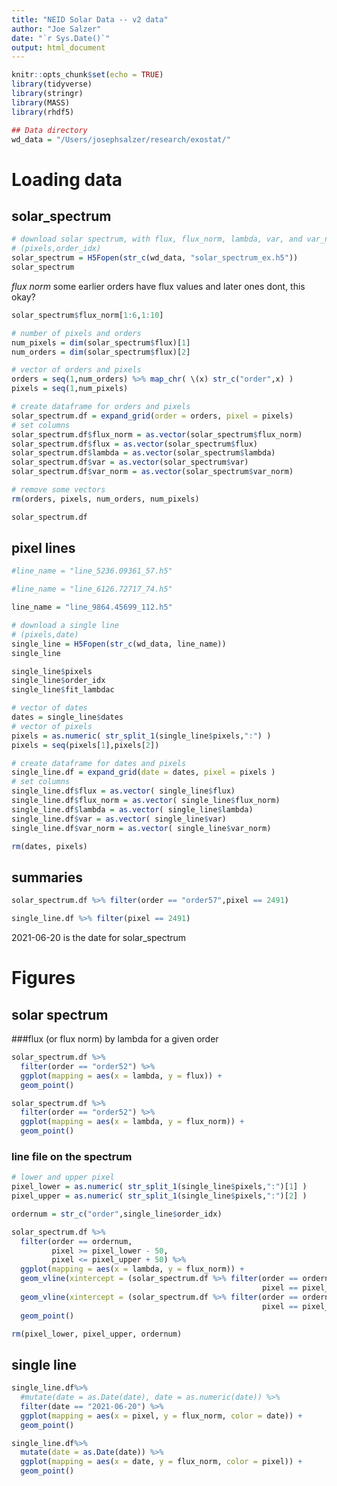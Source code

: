 ```yaml
---
title: "NEID Solar Data -- v2 data"
author: "Joe Salzer"
date: "`r Sys.Date()`"
output: html_document
---
```


```r
knitr::opts_chunk$set(echo = TRUE)
library(tidyverse)
library(stringr)
library(MASS)
library(rhdf5)
```

```r
## Data directory
wd_data = "/Users/josephsalzer/research/exostat/"
```

# Loading data

## solar_spectrum

```r
# download solar spectrum, with flux, flux_norm, lambda, var, and var_norm
# (pixels,order_idx)
solar_spectrum = H5Fopen(str_c(wd_data, "solar_spectrum_ex.h5"))
solar_spectrum
```

*flux norm*
some earlier orders have flux values and later ones dont, this okay?
```r
solar_spectrum$flux_norm[1:6,1:10]
```

```r
# number of pixels and orders
num_pixels = dim(solar_spectrum$flux)[1]
num_orders = dim(solar_spectrum$flux)[2]
```

```r
# vector of orders and pixels
orders = seq(1,num_orders) %>% map_chr( \(x) str_c("order",x) )
pixels = seq(1,num_pixels)
```

```r
# create dataframe for orders and pixels
solar_spectrum.df = expand_grid(order = orders, pixel = pixels)
# set columns
solar_spectrum.df$flux_norm = as.vector(solar_spectrum$flux_norm)
solar_spectrum.df$flux = as.vector(solar_spectrum$flux)
solar_spectrum.df$lambda = as.vector(solar_spectrum$lambda)
solar_spectrum.df$var = as.vector(solar_spectrum$var)
solar_spectrum.df$var_norm = as.vector(solar_spectrum$var_norm)
```

```r
# remove some vectors
rm(orders, pixels, num_orders, num_pixels)
```

```r
solar_spectrum.df
```

## pixel lines

```r
#line_name = "line_5236.09361_57.h5"

#line_name = "line_6126.72717_74.h5"

line_name = "line_9864.45699_112.h5"
```

```r
# download a single line
# (pixels,date)
single_line = H5Fopen(str_c(wd_data, line_name))
single_line
```
```r
single_line$pixels
single_line$order_idx
single_line$fit_lambdac
```

```r
# vector of dates
dates = single_line$dates
# vector of pixels
pixels = as.numeric( str_split_1(single_line$pixels,":") )
pixels = seq(pixels[1],pixels[2])
```

```r
# create dataframe for dates and pixels
single_line.df = expand_grid(date = dates, pixel = pixels )
# set columns
single_line.df$flux = as.vector( single_line$flux)
single_line.df$flux_norm = as.vector( single_line$flux_norm)
single_line.df$lambda = as.vector( single_line$lambda) 
single_line.df$var = as.vector( single_line$var)
single_line.df$var_norm = as.vector( single_line$var_norm) 
```

```r
rm(dates, pixels)
```

## summaries

```r
solar_spectrum.df %>% filter(order == "order57",pixel == 2491)
```

```r
single_line.df %>% filter(pixel == 2491)
```
2021-06-20 is the date for solar_spectrum

# Figures

## solar spectrum

###flux (or flux norm) by lambda for a given order
```r
solar_spectrum.df %>%
  filter(order == "order52") %>%
  ggplot(mapping = aes(x = lambda, y = flux)) +
  geom_point()
```

```r
solar_spectrum.df %>%
  filter(order == "order52") %>%
  ggplot(mapping = aes(x = lambda, y = flux_norm)) +
  geom_point()
```


### line file on the spectrum

```r
# lower and upper pixel
pixel_lower = as.numeric( str_split_1(single_line$pixels,":")[1] )
pixel_upper = as.numeric( str_split_1(single_line$pixels,":")[2] )

ordernum = str_c("order",single_line$order_idx)
```

```r
solar_spectrum.df %>%
  filter(order == ordernum,
         pixel >= pixel_lower - 50,
         pixel <= pixel_upper + 50) %>%
  ggplot(mapping = aes(x = lambda, y = flux_norm)) +
  geom_vline(xintercept = (solar_spectrum.df %>% filter(order == ordernum,
                                                        pixel == pixel_lower))$lambda) +
  geom_vline(xintercept = (solar_spectrum.df %>% filter(order == ordernum,
                                                        pixel == pixel_upper))$lambda) +
  geom_point()
```

```r
rm(pixel_lower, pixel_upper, ordernum)
```

## single line


```r
single_line.df%>%
  #mutate(date = as.Date(date), date = as.numeric(date)) %>%
  filter(date == "2021-06-20") %>%
  ggplot(mapping = aes(x = pixel, y = flux_norm, color = date)) +
  geom_point()
```

```r
single_line.df%>%
  mutate(date = as.Date(date)) %>%
  ggplot(mapping = aes(x = date, y = flux_norm, color = pixel)) +
  geom_point()
```



```r

```


